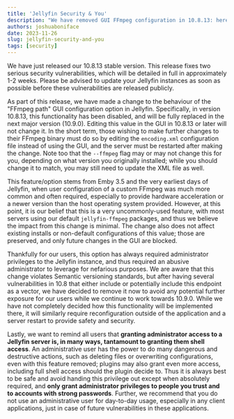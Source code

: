 ```yaml
---
title: 'Jellyfin Security & You'
description: "We have removed GUI FFmpeg configuration in 10.8.13: here's what you must know."
authors: joshuaboniface
date: 2023-11-26
slug: jellyfin-security-and-you
tags: [security]
---
```


We have just released our 10.8.13 stable version. This release fixes two serious security vulnerabilities, which will be detailed in full in approximately 1-2 weeks. Please be advised to update your Jellyfin instances as soon as possible before these vulnerabilities are released publicly.

As part of this release, we have made a change to the behaviour of the "FFmpeg path" GUI configuration option in Jellyfin. Specifically, in version 10.8.13, this functionality has been disabled, and will be fully replaced in the next major version (10.9.0). Editing this value in the GUI in 10.8.13 or later will not change it. In the short term, those wishing to make further changes to their FFmpeg binary must do so by editing the `encoding.xml` configuration file instead of using the GUI, and the server must be restarted after making the change. Note too that the `--ffmpeg` flag may or may not change this for you, depending on what version you originally installed; while you should change it to match, you may still need to update the XML file as well.

This feature/option stems from Emby 3.5 and the very earliest days of Jellyfin, when user configuration of a custom FFmpeg was much more common and often required, especially to provide hardware acceleration or a newer version than the host operating system provided. However, at this point, it is our belief that this is a very uncommonly-used feature, with most servers using our default `jellyfin-ffmpeg` packages, and thus we believe the impact from this change is minimal. The change also does not affect existing installs or non-default configurations of this value; those are preserved, and only future changes in the GUI are blocked.

Thankfully for our users, this option has always required administrator privileges to the Jellyfin instance, and thus required an abusive administrator to leverage for nefarious purposes. We are aware that this change violates Semantic versioning standards, but after having several vulnerabilities in 10.8 that either include or potentially include this endpoint as a vector, we have decided to remove it now to avoid any potential further exposure for our users while we continue to work towards 10.9.0. While we have not completely decided how this functionality will be implemented there, it will similarly require reconfiguration outside of the application and a server restart to provide safety and security.

Lastly, we want to remind all users that **granting administrator access to a Jellyfin server is, in many ways, tantamount to granting them shell access**. An administrative user has the power to do many dangerous and destructive actions, such as deleting files or overwriting configurations, even with this feature removed; plugins may also grant even more access, including full shell access should the plugin decide to. Thus it is always best to be safe and avoid handing this privilege out except when absolutely required, and **only grant administrator privileges to people you trust and to accounts with strong passwords**. Further, we recommend that you do not use an administrative user for day-to-day usage, especially in any client applications, just in case of future vulnerabilities in these applications.
